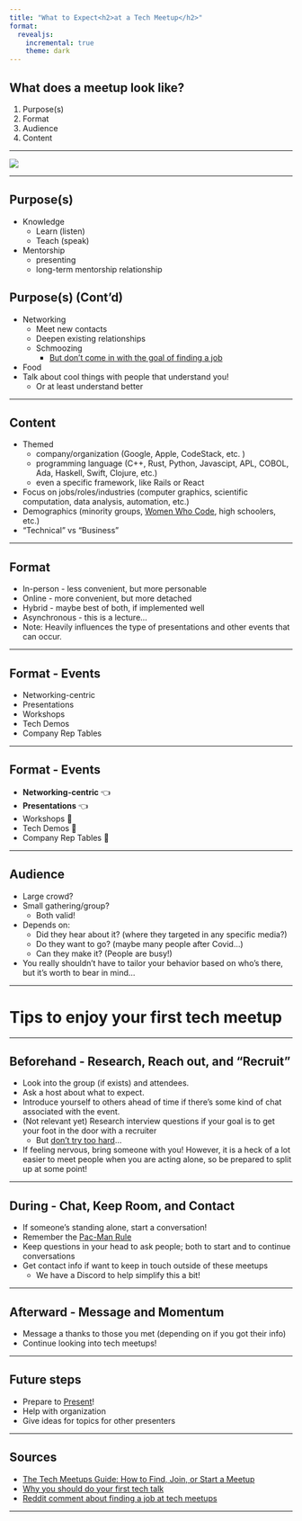 ```yaml
---
title: "What to Expect<h2>at a Tech Meetup</h2>"
format: 
  revealjs:
    incremental: true
    theme: dark
---
```


## What does a meetup look like?

1. Purpose(s)
2. Format
3. Audience
4. Content

---

![](./meetup-factors.png)

---

## Purpose(s)
- Knowledge
  - Learn (listen)
  - Teach (speak)
- Mentorship
  - presenting
  - long-term mentorship relationship

## Purpose(s) (Cont'd)

- Networking
  - Meet new contacts
  - Deepen existing relationships
  - Schmoozing 
    - [But don't come in with the goal of finding a job](https://www.reddit.com/r/cscareerquestions/comments/12skl6r/comment/jgzk1cu/)
- Food
- Talk about cool things with people that understand you!
  - Or at least understand better


---

## Content

- Themed
  - company/organization (Google, Apple, CodeStack, etc. )
  - programming language (C++, Rust, Python, Javascipt, APL, COBOL, Ada, Haskell, Swift, Clojure, etc.)
  - even a specific framework, like Rails or React
- Focus on jobs/roles/industries (computer graphics, scientific computation, data analysis, automation, etc.)
- Demographics (minority groups, [Women Who Code](https://www.womenwhocode.com/), high schoolers, etc.)
- "Technical" vs "Business"

---

## Format

- In-person - less convenient, but more personable
- Online - more convenient, but more detached
- Hybrid - maybe best of both, if implemented well
- Asynchronous - this is a lecture...
- Note: Heavily influences the type of presentations and other events that can occur. 

--- 

## Format - Events
- Networking-centric
- Presentations
- Workshops
- Tech Demos
- Company Rep Tables

---

## Format - Events 
::: {.nonincremental}
- __Networking-centric__ 👈
- __Presentations__ 👈
- Workshops 🤞
- Tech Demos 🤞
- Company Rep Tables 🤞
:::

---

## Audience

- Large crowd?
- Small gathering/group?
  - Both valid!
- Depends on:
  - Did they hear about it? (where they targeted in any specific media?)
  - Do they want to go? (maybe many people after Covid...)
  - Can they make it? (People are busy!)
- You really shouldn't have to tailor your behavior based on who's there, but it's worth to bear in mind...

---

# Tips to enjoy your first tech meetup


---

## Beforehand - Research, Reach out, and "Recruit"
- Look into the group (if exists) and attendees.
- Ask a host about what to expect.
- Introduce yourself to others ahead of time if there's some kind of chat associated with the event.
- (Not relevant yet) Research interview questions if your goal is to get your foot in the door with a recruiter
  - But [don't try too hard](https://www.reddit.com/r/cscareerquestions/comments/12skl6r/comment/jgzk1cu/)...
- If feeling nervous, bring someone with you! However, it is a heck of a lot easier to meet people when you are acting alone, so be prepared to split up at some point!

---

## During - Chat, Keep Room, and Contact
- If someone's standing alone, start a conversation!
- Remember the [Pac-Man Rule](https://www.ericholscher.com/blog/2017/aug/2/pacman-rule-conferences/)
- Keep questions in your head to ask people; both to start and to continue conversations
- Get contact info if want to keep in touch outside of these meetups
  - We have a Discord to help simplify this a bit!

---

## Afterward - Message and Momentum
- Message a thanks to those you met (depending on if you got their info)
- Continue looking into tech meetups!

---

## Future steps
- Prepare to [Present](https://www.sanity.io/blog/why-you-should-do-your-first-tech-talk)!
- Help with organization
- Give ideas for topics for other presenters

---

## Sources

- [The Tech Meetups Guide: How to Find, Join, or Start a Meetup](https://codesubmit.io/blog/guide-to-tech-meetups/)
- [Why you should do your first tech talk](https://www.sanity.io/blog/why-you-should-do-your-first-tech-talk)
- [Reddit comment about finding a job at tech meetups](https://www.reddit.com/r/cscareerquestions/comments/12skl6r/comment/jgzk1cu/)

---
